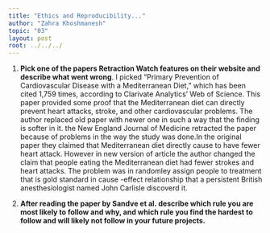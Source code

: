 ```yaml
---
title: "Ethics and Reproducibility..."
author: "Zahra Khoshmanesh"
topic: "03"
layout: post
root: ../../../
---
```


1. **Pick one of the papers Retraction Watch features on their website and describe what went wrong**. 
I picked “Primary Prevention of Cardiovascular Disease with a Mediterranean Diet,” which has been cited 1,759 times, according to
Clarivate Analytics’ Web of Science. This paper provided some proof that the Mediterranean diet can directly prevent heart attacks,
stroke, and other cardiovascular problems. The author replaced old paper with newer one in such a way that the finding is softer in it.
the New England Journal of Medicine retracted the paper because of problems in the way the study was done.In the original paper they
claimed that Mediterranean diet directly cause to have fewer heart attack. However in new version of article the author changed the claim
that people eating the Mediterranean diet had fewer strokes and heart attacks.
The problem was in randomley assign people to treatment that is gold standard in cause -effect relationship that a persistent British
anesthesiologist named John Carlisle discoverd it.



2. **After reading the paper by Sandve et al. describe which rule you are most likely to follow and why, and which rule you find the hardest to follow and will likely not follow in your future projects.**


